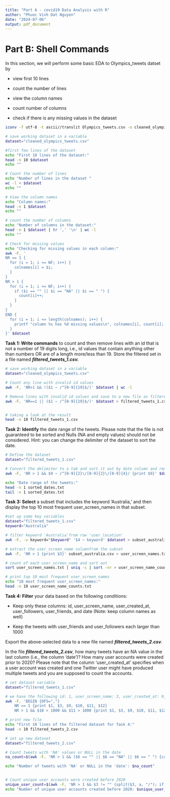 ```yaml
---
title: "Part A - covid19 Data Analysis with R"
author: "Phuoc Vinh Dat Nguyen"
date: "2024-07-06"
output: pdf_document
---
```


# Part B: Shell Commands

In this section, we will perform some basic EDA to Olympics_tweets datset by

-   view first 10 lines

-   count the number of lines

-   view the column names

-   count number of columns

-   check if there is any missing values in the dataset

```bash

iconv -f utf-8 -t ascii//translit Olympics_tweets.csv -o cleaned_olympics_tweets.csv

# save working dataset in a variable
dataset="cleaned_olympics_tweets.csv"

#first few lines of the dataset
echo "First 10 lines of the dataset:"
head -n 10 $dataset
echo ""

# Count the number of lines
echo "Number of lines in the dataset "
wc -l < $dataset
echo ""

# View the column names
echo "Column names:"
head -n 1 $dataset
echo ""

# count the number of columns
echo "Number of columns in the dataset:"
head -n 1 $dataset | tr ',' '\n' | wc -l
echo ""

# Check for missing values
echo "Checking for missing values in each column:"
awk -F, '
NR == 1 {
  for (i = 1; i <= NF; i++) {
    colnames[i] = $i;
  }
}
NR > 1 {
  for (i = 1; i <= NF; i++) {
    if ($i == "" || $i == "NA" || $i == " ") {
      count[i]++;
    }
  }
}
END {
  for (i = 1; i <= length(colnames); i++) {
    printf "column %s has %d missing values\n", colnames[i], count[i];
  }
}' $dataset

```

**Task 1: Write commands** to count and then remove lines with an id that is not a number of 19 digits long, i.e., id values that contain anything other than numbers OR are of a length more/less than 19. Store the filtered set in a file named ***filtered_tweets_1.csv.***

```bash
# save working dataset in a variable
dataset="cleaned_olympics_tweets.csv"

# Count any line with invalid id values
awk -F, 'NR>1 && !($1 ~ /^[0-9]{19}$/)' $dataset | wc -l

# Remove lines with invalid id values and save to a new file as filtered_tweets_1.csv
awk -F, 'NR==1 || ($1 ~ /^[0-9]{19}$/)' $dataset > filtered_tweets_1.csv


# taking a look at the result
head -n 10 filtered_tweets_1.csv
```

**Task 2:** **Identify** the date range of the tweets. Please note that the file is not guaranteed to be sorted and Nulls (NA and empty values) should not be considered. Hint: you can change the delimiter of the dataset to sort the date.

```bash
# Define the dataset
dataset="filtered_tweets_1.csv"

# Convert the delimiter to a tab and sort it out by date column and remove the invalid values
awk -F, 'NR > 1 && $9 ~ /^[0-9]{2}\/[0-9]{2}\/[0-9]{4}/ {print $9}' $dataset | sort | uniq > sorted_dates.txt

echo "Date range of the tweets:"
head -n 1 sorted_dates.txt
tail -n 1 sorted_dates.txt
```

**Task 3: Select** a subset that includes the keyword 'Australia,' and then display the top 10 most frequent user_screen_names in that subset.

```bash
#set up some key variables
dataset="filtered_tweets_1.csv"
keyword="Australia"

# filter keyword 'Australia'from row 'user_location'
awk -F, -v keyword="$keyword" '$4 ~ keyword' $dataset > subset_australia.csv

# extract the user_screen_name columnfrom the subset
awk -F, 'NR > 1 {print $3}' subset_australia.csv > user_screen_names.txt

# count of each user_screen_name and sort out 
sort user_screen_names.txt | uniq -c | sort -nr > user_screen_name_counts.txt

# print top 10 most frequent user_screen_names
echo "10 most frequent user_screen_names:"
head -n 10 user_screen_name_counts.txt
```

**Task 4: Filter** your data based on the following conditions:

-   Keep only these columns: id, user_screen_name, user_created_at, user_followers, user_friends, and date (Note: keep column names as well)

-   Keep the tweets with user_friends and user_followers each larger than 1000

Export the above-selected data to a new file named ***filtered_tweets_2.csv***.

In the file ***filtered_tweets_2.csv***, how many tweets have an NA value in the last column (i.e., the column 'date')? How many user accounts were created prior to 2020? Please note that the column 'user_created_at' specifies when a user account was created and one Twitter user might have produced multiple tweets and you are supposed to count the accounts.

```bash
# set dataset variable
dataset="filtered_tweets_1.csv"

# we have the following id: 1, user_screen_name: 3, user_created_at: 9, user_followers: 10, user_friends: 11, date: 12 to be extracted to new file
awk -F, 'BEGIN {OFS=","}
    NR == 1 {print $1, $3, $9, $10, $11, $12}
    NR > 1 && $10 > 1000 && $11 > 1000 {print $1, $3, $9, $10, $11, $12}' $dataset > filtered_tweets_2.csv

# print new file
echo "First 10 lines of the filtered dataset for Task 4:"
head -n 10 filtered_tweets_2.csv
```

```bash
# set up new dataset 
dataset="filtered_tweets_2.csv"

# Count tweets with 'NA' values or NULL in the date
na_count=$(awk -F, 'NR > 1 && ($6 == "" || $6 == "NA" || $6 == " ") {count++} END {print count}' $dataset)

echo "Number of tweets with 'NA' or NULL in the 'date': $na_count"


# Count unique user accounts were created before 2020
unique_user_count=$(awk -F, 'NR > 1 && $3 != "" {split($3, a, "/"); if (a[3] < 2020) print $2}' $dataset | sort | uniq | wc -l)
echo "Number of unique user accounts created before 2020: $unique_user_count"

```
